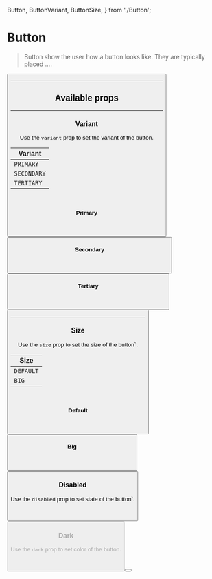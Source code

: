   Button,
  ButtonVariant,
  ButtonSize,
} from './Button';

<Meta title="Design system/Patterns/Atoms/Button" component={Button} />

# Button

> Button show the user how a button looks like.
> They are typically placed ....

<Canvas>
  <Story name="Default">
    <Button
      label="Button"
      variant={ButtonVariant.PRIMARY}
      size={ButtonSize.DEFAULT}
    />
  </Story>
</Canvas>

---

## Available props

<ArgsTable for={Button} />

---

### Variant

Use the `variant` prop to set the variant of the button.

| Variant     |
| ----------- |
| `PRIMARY`   |
| `SECONDARY` |
| `TERTIARY`  |

```javascript
<Button variant={...} >...</Button>
```

#### Primary

```javascript
<Button variant={ButtonVariant.PRIMARY}>...</Button>
```

<Canvas>
  <Story name="Variant - primary">
    <Button
      label="Button"
      variant={ButtonVariant.PRIMARY}
      size={ButtonSize.DEFAULT}
    />
  </Story>
</Canvas>

#### Secondary

```javascript
<Button variant={ButtonVariant.SECONDARY}>...</Button>
```

<Canvas>
  <Story name="Variant- secondary">
    <Button
      label="Button"
      variant={ButtonVariant.SECONDARY}
      size={ButtonSize.DEFAULT}
    />
  </Story>
</Canvas>

#### Tertiary

```javascript
<Button variant={ButtonVariant.TERTIARY}>...</Button>
```

<Canvas>
  <Story name="Variant - teriary">
    <Button
      label="Button"
      variant={ButtonVariant.TERTIARY}
      size={ButtonSize.DEFAULT}
    />
  </Story>
</Canvas>

---

### Size

Use the `size` prop to set the size of the button`.

| Size      |
| --------- |
| `DEFAULT` |
| `BIG`     |

```javascript
<Button size={...}>...</Button>
```

#### Default

```javascript
<Button size={ButtonSize.DEFAULT}>...</Button>
```

<Canvas>
  <Story name="Size - default">
    <Button
      label="Button"
      variant={ButtonVariant.PRIMARY}
      size={ButtonSize.DEFAULT}
    />
  </Story>
</Canvas>

#### Big

```javascript
<Button size={ButtonSize.BIG}>...</Button>
```

<Canvas>
  <Story name="Size - big">
    <Button
      label="Button"
      variant={ButtonVariant.PRIMARY}
      size={ButtonSize.BIG}
    />
  </Story>
</Canvas>

### Disabled

Use the `disabled` prop to set state of the button`.

```javascript
<Button disabled>...</Button>
```

<Canvas>
  <Story name="Disabled">
    <Button
      disabled
      label="Button"
      variant={ButtonVariant.PRIMARY}
      size={ButtonSize.DEFAULT}
    />
  </Story>
</Canvas>

### Dark

Use the `dark` prop to set color of the button.

```javascript
<Button dark>...</Button>
```

<Canvas>
  <Story name="Dark">
    <Button
      dark
      label="Button"
      variant={ButtonVariant.PRIMARY}
      size={ButtonSize.DEFAULT}
    />
  </Story>
</Canvas>

